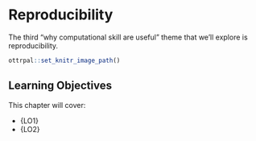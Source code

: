# Reproducibility

The third "why computational skill are useful" theme that we'll explore is reproducibility.


```r
ottrpal::set_knitr_image_path()
```

## Learning Objectives

This chapter will cover:

- {LO1}
- {LO2}
